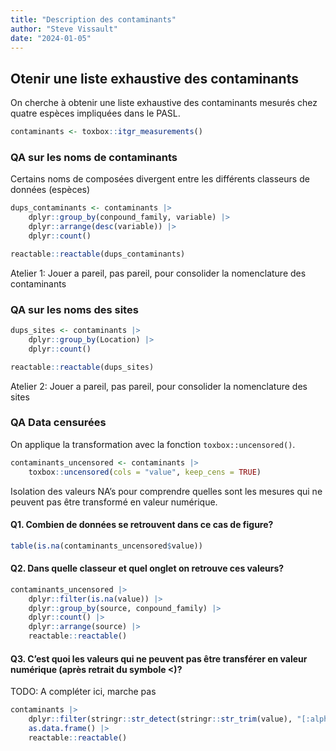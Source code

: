```yaml
---
title: "Description des contaminants"
author: "Steve Vissault"
date: "2024-01-05"
---
```


## Otenir une liste exhaustive des contaminants 

On cherche à obtenir une liste exhaustive des contaminants mesurés chez quatre espèces impliquées dans le PASL.

```R
contaminants <- toxbox::itgr_measurements()
```

### QA sur les noms de contaminants

Certains noms de composées divergent entre les différents classeurs de données (espèces)

```R
dups_contaminants <- contaminants |> 
    dplyr::group_by(conpound_family, variable) |>
    dplyr::arrange(desc(variable)) |>
    dplyr::count()

reactable::reactable(dups_contaminants)
```

Atelier 1: Jouer a pareil, pas pareil, pour consolider la nomenclature des contaminants

### QA sur les noms des sites
 
```R
dups_sites <- contaminants |> 
    dplyr::group_by(Location) |>
    dplyr::count()

reactable::reactable(dups_sites)
```

Atelier 2: Jouer a pareil, pas pareil, pour consolider la nomenclature des sites

### QA Data censurées

On applique la transformation avec la fonction `toxbox::uncensored()`.

```R
contaminants_uncensored <- contaminants |> 
    toxbox::uncensored(cols = "value", keep_cens = TRUE)
```

Isolation des valeurs NA's pour comprendre quelles sont les mesures qui ne peuvent pas être transformé en valeur numérique. 

#### Q1. Combien de données se retrouvent dans ce cas de figure?

```R
table(is.na(contaminants_uncensored$value))
```

#### Q2. Dans quelle classeur et quel onglet on retrouve ces valeurs?

```R
contaminants_uncensored |> 
    dplyr::filter(is.na(value)) |>
    dplyr::group_by(source, conpound_family) |>
    dplyr::count() |>
    dplyr::arrange(source) |>
    reactable::reactable()
```

#### Q3. C'est quoi les valeurs qui ne peuvent pas être transférer en valeur numérique (après retrait du symbole <)?

TODO: A compléter ici, marche pas

```R
contaminants |> 
    dplyr::filter(stringr::str_detect(stringr::str_trim(value), "[:alpha:]")) |>
    as.data.frame() |>
    reactable::reactable()
```
